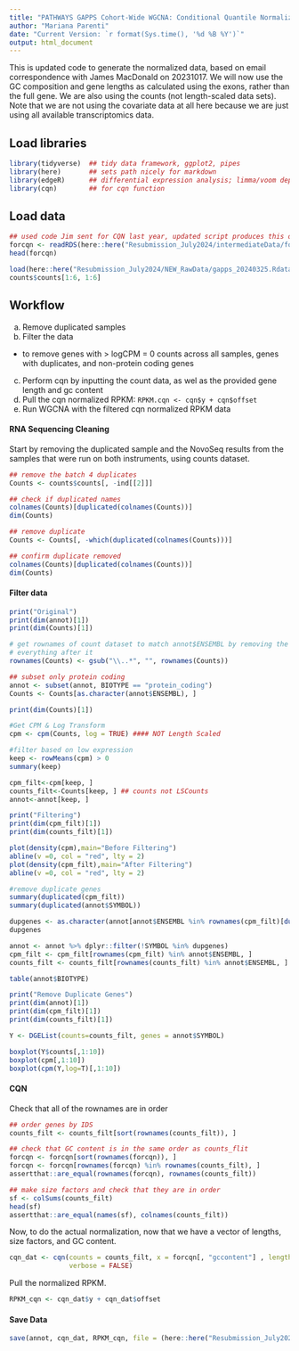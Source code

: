```yaml
---
title: "PATHWAYS GAPPS Cohort-Wide WGCNA: Conditional Quantile Normalization"
author: "Mariana Parenti"
date: "Current Version: `r format(Sys.time(), '%d %B %Y')`"
output: html_document
---
```


This is updated code to generate the normalized data, based on email correspondence with James MacDonald on 20231017. 
We will now use the GC composition and gene lengths as calculated using the exons, rather than the full gene. 
We are also using the counts (not length-scaled data sets).
Note that we are not using the covariate data at all here because we are just using all available transcriptomics data. 

## Load libraries

```r
library(tidyverse)  ## tidy data framework, ggplot2, pipes
library(here)       ## sets path nicely for markdown
library(edgeR)      ## differential expression analysis; limma/voom dependencies
library(cqn)        ## for cqn function
```

## Load data

```r
## used code Jim sent for CQN last year, updated script produces this output
forcqn <- readRDS(here::here("Resubmission_July2024/intermediateData/forcqn.Rds"))
head(forcqn)

load(here::here("Resubmission_July2024/NEW_RawData/gapps_20240325.Rdata"))
counts$counts[1:6, 1:6]
```

## Workflow

a. Remove duplicated samples
b. Filter the data 
  - to remove genes with > logCPM = 0 counts across all samples, genes with duplicates, and non-protein coding genes
c. Perform cqn by inputting the count data, as wel as the provided gene length and gc content
d. Pull the cqn normalized RPKM: `RPKM.cqn <- cqn$y + cqn$offset`
e. Run WGCNA with the filtered cqn normalized RPKM data


#### RNA Sequencing Cleaning

Start by removing the duplicated sample and the NovoSeq results from the samples that were run on both instruments, using counts dataset.

```r
## remove the batch 4 duplicates
Counts <- counts$counts[, -ind[[2]]]

## check if duplicated names
colnames(Counts)[duplicated(colnames(Counts))]
dim(Counts)

## remove duplicate
Counts <- Counts[, -which(duplicated(colnames(Counts)))]

## confirm duplicate removed
colnames(Counts)[duplicated(colnames(Counts))]
dim(Counts)
```

#### Filter data

```r
print("Original")
print(dim(annot)[1])
print(dim(Counts)[1])

# get rownames of count dataset to match annot$ENSEMBL by removing the "." and 
# everything after it
rownames(Counts) <- gsub("\\..*", "", rownames(Counts))

## subset only protein coding
annot <- subset(annot, BIOTYPE == "protein_coding")
Counts <- Counts[as.character(annot$ENSEMBL), ]

print(dim(Counts)[1])

#Get CPM & Log Transform
cpm <- cpm(Counts, log = TRUE) #### NOT Length Scaled

#filter based on low expression
keep <- rowMeans(cpm) > 0
summary(keep)

cpm_filt<-cpm[keep, ]
counts_filt<-Counts[keep, ] ## counts not LSCounts
annot<-annot[keep, ]

print("Filtering")
print(dim(cpm_filt)[1])
print(dim(counts_filt)[1])

plot(density(cpm),main="Before Filtering")
abline(v =0, col = "red", lty = 2)
plot(density(cpm_filt),main="After Filtering")
abline(v =0, col = "red", lty = 2)

#remove duplicate genes
summary(duplicated(cpm_filt))
summary(duplicated(annot$SYMBOL))

dupgenes <- as.character(annot[annot$ENSEMBL %in% rownames(cpm_filt)[duplicated(cpm_filt) | duplicated(annot$SYMBOL) == TRUE], "SYMBOL"])
dupgenes

annot <- annot %>% dplyr::filter(!SYMBOL %in% dupgenes)
cpm_filt <- cpm_filt[rownames(cpm_filt) %in% annot$ENSEMBL, ]
counts_filt <- counts_filt[rownames(counts_filt) %in% annot$ENSEMBL, ]

table(annot$BIOTYPE)

print("Remove Duplicate Genes")
print(dim(annot)[1])
print(dim(cpm_filt)[1])
print(dim(counts_filt)[1])

Y <- DGEList(counts=counts_filt, genes = annot$SYMBOL)

boxplot(Y$counts[,1:10])
boxplot(cpm[,1:10])
boxplot(cpm(Y,log=T)[,1:10])
```

#### CQN

Check that all of the rownames are in order

```r
## order genes by IDS
counts_filt <- counts_filt[sort(rownames(counts_filt)), ]

## check that GC content is in the same order as counts_flit
forcqn <- forcqn[sort(rownames(forcqn)), ]
forcqn <- forcqn[rownames(forcqn) %in% rownames(counts_filt), ]
assertthat::are_equal(rownames(forcqn), rownames(counts_filt))

## make size factors and check that they are in order
sf <- colSums(counts_filt)
head(sf)
assertthat::are_equal(names(sf), colnames(counts_filt))
```

Now, to do the actual normalization, now that we have a vector of lengths, size factors, and GC content. 

```r
cqn_dat <- cqn(counts = counts_filt, x = forcqn[, "gccontent"] , lengths = forcqn[, "length"], sizeFactors = sf, 
               verbose = FALSE)
```

Pull the normalized RPKM. 

```r
RPKM_cqn <- cqn_dat$y + cqn_dat$offset
```

#### Save Data

```r
save(annot, cqn_dat, RPKM_cqn, file = (here::here("Resubmission_July2024/intermediateData/cqn_data.Rds")))
```
